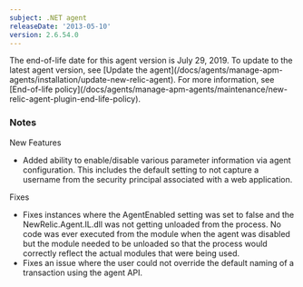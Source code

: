 ```yaml
---
subject: .NET agent
releaseDate: '2013-05-10'
version: 2.6.54.0
---
```


<Callout variant="important">
  The end-of-life date for this agent version is July 29, 2019. To update to the latest agent version, see [Update the agent](/docs/agents/manage-apm-agents/installation/update-new-relic-agent). For more information, see [End-of-life policy](/docs/agents/manage-apm-agents/maintenance/new-relic-agent-plugin-end-life-policy).
</Callout>

### Notes

New Features

* Added ability to enable/disable various parameter information via agent configuration. This includes the default setting to not capture a username from the security principal associated with a web application.

Fixes

* Fixes instances where the AgentEnabled setting was set to false and the NewRelic.Agent.IL.dll was not getting unloaded from the process. No code was ever executed from the module when the agent was disabled but the module needed to be unloaded so that the process would correctly reflect the actual modules that were being used.
* Fixes an issue where the user could not override the default naming of a transaction using the agent API.
